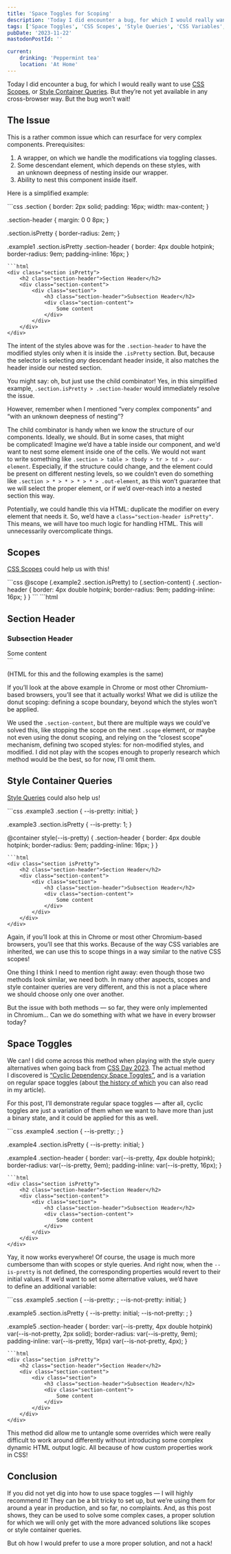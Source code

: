 ```yaml
---
title: 'Space Toggles for Scoping'
description: 'Today I did encounter a bug, for which I would really want to use CSS Scopes, or Style Container Queries. But they’re not yet available in any cross-browser way. But the bug won’t wait! Thankfully, space toggles did save the day.'
tags: ['Space Toggles', 'CSS Scopes', 'Style Queries', 'CSS Variables', 'CSS']
pubDate: '2023-11-22'
mastodonPostId: ''

current:
	drinking: 'Peppermint tea'
	location: 'At Home'
---
```




Today I did encounter a bug, for which I would really want to use [CSS Scopes](https://drafts.csswg.org/css-cascade-6/#scoped-styles), or [Style Container Queries](https://drafts.csswg.org/css-contain-3/#style-container). But they’re not yet available in any cross-browser way. But the bug won’t wait!

## The Issue

This is a rather common issue which can resurface for very complex components. Prerequisites:

1. A wrapper, on which we handle the modifications via toggling classes.
2. Some descendant element, which depends on these styles, with an unknown deepness of nesting inside our wrapper.
3. Ability to nest this component inside itself.

Here is a simplified example:

<LiveExample class="example1" caption="A live example with an incorrectly applied styles for the header in the inner section.">
```css
.section {
    border: 2px solid;
    padding: 16px;
    width: max-content;
}

.section-header {
    margin: 0 0 8px;
}

.section.isPretty {
    border-radius: 2em;
}

.example1 .section.isPretty .section-header {
    border: 4px double hotpink;
    border-radius: 9em;
    padding-inline: 16px;
}
```
```html
<div class="section isPretty">
    <h2 class="section-header">Section Header</h2>
    <div class="section-content">
        <div class="section">
            <h3 class="section-header">Subsection Header</h2>
            <div class="section-content">
                Some content
            </div>
        </div>
    </div>
</div>
```
</LiveExample>

The intent of the styles above was for the `.section-header` to have the modified styles only when it is inside the `.isPretty` section. But, because the selector is selecting _any_ descendant header inside, it also matches the header inside our nested section.

You might say: oh, but just use the child combinator! Yes, in this simplified example, `.section.isPretty > .section-header` would immediately resolve the issue.

However, remember when I mentioned “very complex components” and “with an unknown deepness of nesting”?

The child combinator is handy when we know the structure of our components. Ideally, we should. But in some cases, that might be complicated! Imagine we’d have a table inside our component, and we’d want to nest some element inside one of the cells. We would not want to write something like `.section > table > tbody > tr > td > .our-element`. Especially, if the structure could change, and the element could be present on different nesting levels, so we couldn’t even do something like `.section > * > * > * > * > .out-element`, as this won’t guarantee that we will select the proper element, or if we’d over-reach into a nested section this way.

Potentially, we could handle this via HTML: duplicate the modifier on every element that needs it. So, we’d have a `class="section-header isPretty"`. This means, we will have too much logic for handling HTML. This will unnecessarily overcomplicate things.

## Scopes

[CSS Scopes](https://drafts.csswg.org/css-cascade-6/#scoped-styles) could help us with this!

<LiveExample class="example2 require-at-scope" shouldHideHTML caption="A live example, where the header styles are fixed via CSS scopes.">
```css
@scope (.example2 .section.isPretty) to (.section-content) {
    .section-header {
        border: 4px double hotpink;
        border-radius: 9em;
        padding-inline: 16px;
    }
}
```
```html
<div class="section isPretty">
    <h2 class="section-header">Section Header</h2>
    <div class="section-content">
        <div class="section">
            <h3 class="section-header">Subsection Header</h2>
            <div class="section-content">
                Some content
            </div>
        </div>
    </div>
</div>
```
</LiveExample>

(HTML for this and the following examples is the same)

If you’ll look at the above example in Chrome or most other Chromium-based browsers, you’ll see that it actually works! What we did is utilize the donut scoping: defining a scope boundary, beyond which the styles won’t be applied.

We used the `.section-content`, but there are multiple ways we could’ve solved this, like stopping the scope on the next `.scope` element, or maybe not even using the donut scoping, and relying on the “closest scope” mechanism, defining two scoped styles: for non-modified styles, and modified. I did not play with the scopes enough to properly research which method would be the best, so for now, I’ll omit them.

## Style Container Queries

[Style Queries](https://drafts.csswg.org/css-contain-3/#style-container) could also help us!

<LiveExample class="example3 require-style-queries" shouldHideHTML caption="A live example, where the header styles are fixed via style container queries.">
```css
.example3 .section {
    --is-pretty: initial;
}

.example3 .section.isPretty {
    --is-pretty: 1;
}

@container style(--is-pretty) {
    .section-header {
        border: 4px double hotpink;
        border-radius: 9em;
        padding-inline: 16px;
    }
}
```
```html
<div class="section isPretty">
    <h2 class="section-header">Section Header</h2>
    <div class="section-content">
        <div class="section">
            <h3 class="section-header">Subsection Header</h2>
            <div class="section-content">
                Some content
            </div>
        </div>
    </div>
</div>
```
</LiveExample>

Again, if you’ll look at this in Chrome or most other Chromium-based browsers, you’ll see that this works. Because of the way CSS variables are inherited, we can use this to scope things in a way similar to the native CSS scopes!

One thing I think I need to mention right away: even though those two methods look similar, we need both. In many other aspects, scopes and style container queries are very different, and this is not a place where we should choose only one over another.

But the issue with both methods — so far, they were only implemented in Chromium… Can we do something with what we have in every browser today?

## Space Toggles

We can! I did come across this method when playing with the style query alternatives when going back from [CSS Day 2023](https://cssday.nl/2023). The actual method I discovered is [“Cyclic Dependency Space Toggles”](https://kizu.dev/cyclic-toggles/), and is a variation on regular space toggles (about [the history of which](https://kizu.dev/cyclic-toggles/#was-this-always-possible) you can also read in my article).

For this post, I’ll demonstrate regular space toggles — after all, cyclic toggles are just a variation of them when we want to have more than just a binary state, and it could be applied for this as well.

<LiveExample class="example4" shouldHideHTML caption="A live example, where the header styles are fixed via CSS space toggles.">
```css
.example4 .section {
    --is-pretty: ;
}

.example4 .section.isPretty {
    --is-pretty: initial;
}

.example4 .section-header {
    border: var(--is-pretty, 4px double hotpink);
    border-radius: var(--is-pretty, 9em);
    padding-inline: var(--is-pretty, 16px);
}
```
```html
<div class="section isPretty">
    <h2 class="section-header">Section Header</h2>
    <div class="section-content">
        <div class="section">
            <h3 class="section-header">Subsection Header</h2>
            <div class="section-content">
                Some content
            </div>
        </div>
    </div>
</div>
```
</LiveExample>

Yay, it now works everywhere! Of course, the usage is much more cumbersome than with scopes or style queries. And right now, when the `--is-pretty` is not defined, the corresponding properties would revert to their initial values. If we’d want to set some alternative values, we’d have to define an additional variable:

<LiveExample class="example5" shouldHideHTML caption="A live example, where, compared to the previous, we did add another space toggle to handle the inverted state.">
```css
.example5 .section {
    --is-pretty: ;
    --is-not-pretty: initial;
}

.example5 .section.isPretty {
    --is-pretty: initial;
    --is-not-pretty: ;
}

.example5 .section-header {
    border:
        var(--is-pretty, 4px double hotpink)
        var(--is-not-pretty, 2px solid);
    border-radius: var(--is-pretty, 9em);
    padding-inline:
        var(--is-pretty, 16px)
        var(--is-not-pretty, 4px);
}
```
```html
<div class="section isPretty">
    <h2 class="section-header">Section Header</h2>
    <div class="section-content">
        <div class="section">
            <h3 class="section-header">Subsection Header</h2>
            <div class="section-content">
                Some content
            </div>
        </div>
    </div>
</div>
```
</LiveExample>

This method did allow me to untangle some overrides which were really difficult to work around differently without introducing some complex dynamic HTML output logic. All because of how custom properties work in CSS!

## Conclusion

If you did not yet dig into how to use space toggles — I will highly recommend it! They can be a bit tricky to set up, but we’re using them for around a year in production, and so far, no complaints. And, as this post shows, they can be used to solve some complex cases, a proper solution for which we will only get with the more advanced solutions like scopes or style container queries.

But oh how I would prefer to use a more proper solution, and not a hack!
